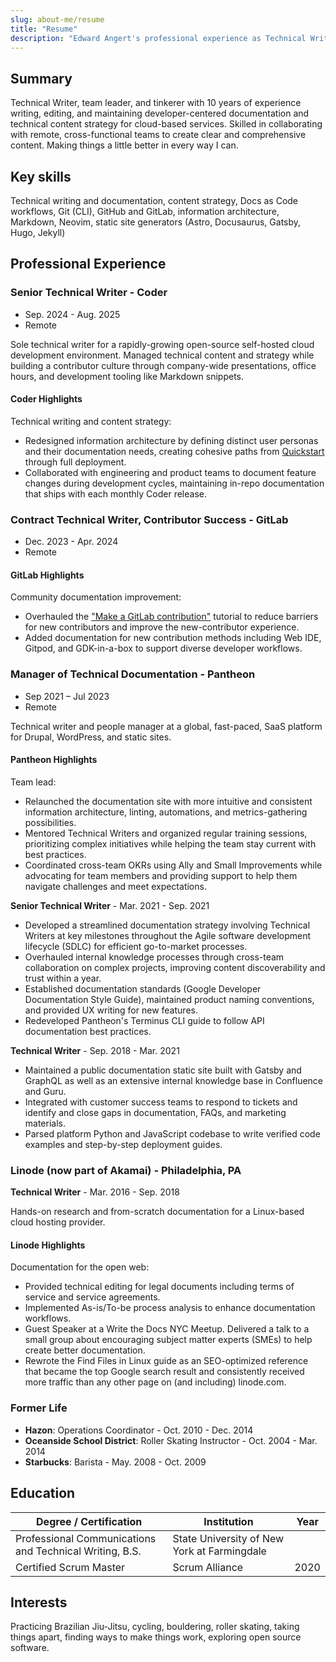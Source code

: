 ```yaml
---
slug: about-me/resume
title: "Resume"
description: "Edward Angert's professional experience as Technical Writer and team leader"
---
```


## Summary

Technical Writer, team leader, and tinkerer with 10 years of experience writing, editing, and maintaining developer-centered documentation and technical content strategy for cloud-based services.
Skilled in collaborating with remote, cross-functional teams to create clear and comprehensive content.
Making things a little better in every way I can.

## Key skills

Technical writing and documentation, content strategy, Docs as Code workflows, Git (CLI), GitHub and GitLab, information architecture, Markdown, Neovim, static site generators (Astro, Docusaurus, Gatsby, Hugo, Jekyll)

## Professional Experience

### Senior Technical Writer - Coder

- Sep. 2024 - Aug. 2025
- Remote

Sole technical writer for a rapidly-growing open-source self-hosted cloud development environment.
Managed technical content and strategy while building a contributor culture through company-wide presentations, office hours, and development tooling like Markdown snippets.

#### Coder Highlights

Technical writing and content strategy:

- Redesigned information architecture by defining distinct user personas and their documentation needs, creating cohesive paths from [Quickstart](/docs/coder-quickstart/) through full deployment.
- Collaborated with engineering and product teams to document feature changes during development cycles, maintaining in-repo documentation that ships with each monthly Coder release.

### Contract Technical Writer, Contributor Success - GitLab

- Dec. 2023 - Apr. 2024
- Remote

#### GitLab Highlights

Community documentation improvement:

- Overhauled the ["Make a GitLab contribution"](/docs/gitlab-first-contribution/) tutorial to reduce barriers for new contributors and improve the new-contributor experience.
- Added documentation for new contribution methods including Web IDE, Gitpod, and GDK-in-a-box to support diverse developer workflows.

### Manager of Technical Documentation - Pantheon

- Sep 2021 – Jul 2023
- Remote

Technical writer and people manager at a global, fast-paced, SaaS platform for Drupal, WordPress, and static sites.

#### Pantheon Highlights

Team lead:

- Relaunched the documentation site with more intuitive and consistent information architecture, linting, automations, and metrics-gathering possibilities.
- Mentored Technical Writers and organized regular training sessions, prioritizing complex initiatives while helping the team stay current with best practices.
- Coordinated cross-team OKRs using Ally and Small Improvements while advocating for team members and providing support to help them navigate challenges and meet expectations.

**Senior Technical Writer** - Mar. 2021 - Sep. 2021

- Developed a streamlined documentation strategy involving Technical Writers at key milestones throughout the Agile software development lifecycle (SDLC) for efficient go-to-market processes.
- Overhauled internal knowledge processes through cross-team collaboration on complex projects, improving content discoverability and trust within a year.
- Established documentation standards (Google Developer Documentation Style Guide), maintained product naming conventions, and provided UX writing for new features.
- Redeveloped Pantheon's Terminus CLI guide to follow API documentation best practices.

**Technical Writer** - Sep. 2018 - Mar. 2021

- Maintained a public documentation static site built with Gatsby and GraphQL as well as an extensive internal knowledge base in Confluence and Guru.
- Integrated with customer success teams to respond to tickets and identify and close gaps in documentation, FAQs, and marketing materials.
- Parsed platform Python and JavaScript codebase to write verified code examples and step-by-step deployment guides.

### Linode (now part of Akamai) - Philadelphia, PA

**Technical Writer** - Mar. 2016 - Sep. 2018

Hands-on research and from-scratch documentation for a Linux-based cloud hosting provider.

#### Linode Highlights

Documentation for the open web:

- Provided technical editing for legal documents including terms of service and service agreements.
- Implemented As-is/To-be process analysis to enhance documentation workflows.
- Guest Speaker at a Write the Docs NYC Meetup. Delivered a talk to a small group about encouraging subject matter experts (SMEs) to help create better documentation.
- Rewrote the Find Files in Linux guide as an SEO-optimized reference that became the top Google search result and consistently received more traffic than any other page on (and including) linode.com.

### Former Life

- **Hazon**: Operations Coordinator - Oct. 2010 - Dec. 2014
- **Oceanside School District**: Roller Skating Instructor - Oct. 2004 - Mar. 2014
- **Starbucks**: Barista - May. 2008 - Oct. 2009

## Education

| Degree / Certification                                  | Institution                           | Year |
|---------------------------------------------------------|---------------------------------------|------|
| Professional Communications and Technical Writing, B.S. | State University of New York at Farmingdale |      |
| Certified Scrum Master                                 | Scrum Alliance                        | 2020 |

## Interests

Practicing Brazilian Jiu-Jitsu, cycling, bouldering, roller skating, taking things apart, finding ways to make things work, exploring open source software.
